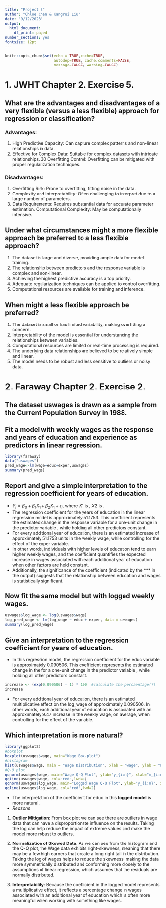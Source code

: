 ```yaml
---
title: "Project 2"
author: "Chloe Chen & Kangrui Liu"
date: "9/12/2023"
output:
  html_document:
    df_print: paged
number_sections: yes
fontsize: 12pt
---
```

```r
knitr::opts_chunk$set(echo = TRUE,cache=TRUE, 
                      autodep=TRUE, cache.comments=FALSE,
                      message=FALSE, warning=FALSE)
```

# 1. JWHT Chapter 2. Exercise 5.
## What are the advantages and disadvantages of a very flexible (versus a less flexible) approach for regression or classification? 
### Advantages:
1) High Predictive Capacity: Can capture complex patterns and non-linear relationships in data.
2) Effective for Complex Data: Suitable for complex datasets with intricate relationships.
30 Overfitting Control: Overfitting can be mitigated with proper regularization techniques.

### Disadvantages:
1) Overfitting Risk: Prone to overfitting, fitting noise in the data.
2) Complexity and Interpretability: Often challenging to interpret due to a large number of parameters.
3) Data Requirements: Requires substantial data for accurate parameter estimation.
Computational Complexity: May be computationally intensive.

## Under what circumstances might a more flexible approach be preferred to a less flexible approach? 
1) The dataset is large and diverse, providing ample data for model training.
2) The relationship between predictors and the response variable is complex and non-linear.
3) Achieving the highest predictive accuracy is a top priority.
4) Adequate regularization techniques can be applied to control overfitting.
5) Computational resources are available for training and inference.


## When might a less flexible approach be preferred?
1) The dataset is small or has limited variability, making overfitting a concern.
2) Interpretability of the model is essential for understanding the relationships between variables.
3) Computational resources are limited or real-time processing is required.
4) The underlying data relationships are believed to be relatively simple and linear.
5) The model needs to be robust and less sensitive to outliers or noisy data.


# 2. Faraway Chapter 2. Exercise 2.
## The dataset uswages is drawn as a sample from the Current Population Survey in 1988. 
## Fit a model with weekly wages as the response and years of education and experience as predictors in linear regression. 
```r
library(faraway)
data("uswages")
pred_wage<-lm(wage~educ+exper,uswages)
summary(pred_wage)
```
## Report and give a simple interpretation to the regression coefficient for years of education. 
-   $Y_i=\beta_0+\beta_1X_1+\beta_2X_1+\epsilon_i$, where $X1$ is \texttt{educ}, $X2$ is \texttt{exper}.
- The regression coefficient for the years of education in the linear regression model is approximately $51.1753$. This coefficient represents the estimated change in the response variable \texttt{wage} for a one-unit change in the predictor variable \texttt{educ}, while holding all other predictors constant.
- For every additional year of education, there is an estimated increase of approximately $51.1753$ units in the weekly wage, while controlling for the effect of the exper variable. 
- In other words, individuals with higher levels of education tend to earn higher weekly wages, and the coefficient quantifies the expected increase in wages associated with each additional year of education when other factors are held constant.
- Additionally, the significance of the coefficient (indicated by the *** in the output) suggests that the relationship between education and wages is statistically significant.


## Now fit the same model but with logged weekly wages. 
```r
uswages$log_wage <- log(uswages$wage)
log_pred_wage <- lm(log_wage ~ educ + exper, data = uswages)
summary(log_pred_wage)
```

## Give an interpretation to the regression coefficient for years of education. 

- In this regression model, the regression coefficient for the educ variable is approximately $0.090506$. This coefficient represents the estimated change in the \texttt{log_wage} for a one-unit change in the predictor variable \texttt{educ}, while holding all other predictors constant.
```r
increase <- (exp(0.090506) - 1) * 100  #calculate the percaentage(?)
increase
```

- For every additional year of education, there is an estimated multiplicative effect on the log_wage of approximately $0.090506$. In other words, each additional year of education is associated with an approximately $9.47%$ increase in the weekly wage, on average, when controlling for the effect of the \texttt{exper} variable.


## Which interpretation is more natural?
```r
library(ggplot2)
#boxplot
boxplot(uswages$wage, main="Wage Box-plot")
#histagram
hist(uswages$wage, main = "Wage Distribution", xlab = "wage", ylab = "Frequency")
#Q-Q plot
qqnorm(uswages$wage, main="Wage Q-Q Plot", ylab="y_{i:n}", xlab="m_{i:n}") 
qqline(uswages$wage, col="red",lwd=2)
qqnorm(uswages$log_wage, main="Logged Wage Q-Q Plot", ylab="y_{i:n}", xlab="m_{i:n}",col="blue",lwd=2) 
qqline(uswages$log_wage, col="red",lwd=2)
```

- The interpretation of the coefficient for educ in this **logged model** is more natural. 
* *Reasons*
1) **Outlier Mitigation**: From box plot we can see there are outliers in wage data that can have a disproportionate influence on the results. Taking the log can help reduce the impact of extreme values and make the model more robust to outliers.

2) **Normalization of Skewed Data**: As we can see from the histogram and the Q-Q plot, the Wage data exhibits right-skewness, meaning that there may be a few high earners that create a long right tail in the distribution. Taking the log of wages helps to reduce the skewness, making the data more symmetrically distributed and conforming more closely to the assumptions of linear regression, which assumes that the residuals are normally distributed.

3) **Interpretability**: Because the coefficient in the logged model represents a multiplicative effect, it reflects a percentage change in wages associated with an additional year of education which is often more meaningful when working with something like wages.




